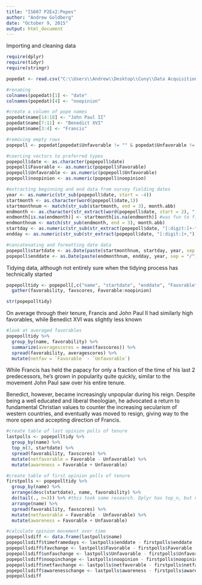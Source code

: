 ```yaml
---
title: "IS607 P2Ex2:Popes"
author: "Andrew Goldberg"
date: "October 9, 2015"
output: html_document
---
```

Importing and cleaning data
```r
require(dplyr)
require(tidyr)
require(stringr)

popedat <- read.csv("C:\\Users\\Andrew\\Desktop\\Cuny\\Data Acquisition\\Project 2\\Ex2Popes\\popefavs.csv", stringsAsFactors = FALSE)

#renaming
colnames(popedat)[1] <- "date"
colnames(popedat)[4] <- "noopinion"

#create a column of pope names
popedat$name[14:18] <- "John Paul II"
popedat$name[7:11] <- "Benedict XVI"
popedat$name[3:4] <- "Francis"

#removing empty rows
popepoll <- popedat[popedat$Unfavorable != "" & popedat$Unfavorable != "%",]

#coercing vectors to preferred types
popepoll$date <- as.character(popepoll$date)
popepoll$Favorable <- as.numeric(popepoll$Favorable)
popepoll$Unfavorable <- as.numeric(popepoll$Unfavorable)
popepoll$noopinion <- as.numeric(popepoll$noopinion)

#extracting beginning and end data from survey fielding dates
year <- as.numeric(str_sub(popepoll$date, start = -4))
startmonth <- as.character(word(popepoll$date,1))
startmonthnum <- match(str_sub(startmonth, end = 3), month.abb)
endmonth <- as.character(str_extract(word(popepoll$date, start = 2), "[:alpha:]+"))
endmonth[is.na(endmonth)] <- startmonth[is.na(endmonth)] #was fun to figure out
endmonthnum <- match(str_sub(endmonth, end = 3), month.abb)
startday <- as.numeric(str_sub(str_extract(popepoll$date, "[:digit:]+-"), end = -2))
endday <- as.numeric(str_sub(str_extract(popepoll$date, "[:digit:]+,"), end = -2))

#concatenating and formatting date data 
popepoll$startdate <- as.Date(paste(startmonthnum, startday, year, sep = "/"), format = "%m/%d/%Y")
popepoll$enddate <- as.Date(paste(endmonthnum, endday, year, sep = "/"), format = "%m/%d/%Y")
```

Tidying data, although not entirely sure when the tidying process has technically started
```r
popepolltidy <- popepoll[,c("name", "startdate", "enddate", "Favorable", "Unfavorable", "noopinion")] %>%
  gather(favorability, favscores, Favorable:noopinion)

str(popepolltidy)
```

On average through their tenure, Francis and John Paul II had similarly high favorables, while Benedict XVI was slightly less known
```r
#look at averaged favorables
popepolltidy %>%
  group_by(name, favorability) %>%
  summarize(averagescores = mean(favscores)) %>%
  spread(favorability, averagescores) %>%
  mutate(netfav = `Favorable` - `Unfavorable`)
```

While Francis has held the papacy for only a fraction of the time of his last 2 predecessors, he's grown in popularity quite quickly, similar to the movement John Paul saw over his entire tenure. 

Benedict, however, became increasingly unpopular during his reign. Despite being a well educated and liberal theologian, he advocated a return to fundamental Christian values to counter the increasing secularism of western countries, and eventually was moved to resign, giving way to the more open and accepting direction of Francis. 
```r
#create table of last opinion polls of tenure
lastpolls <- popepolltidy %>%
  group_by(name) %>%
  top_n(3, startdate) %>%
  spread(favorability, favscores) %>%
  mutate(netfavorable = Favorable - Unfavorable) %>%
  mutate(awareness = Favorable + Unfavorable)

#create table of first opinion polls of tenure
firstpolls <- popepolltidy %>%
  group_by(name) %>%
  arrange(desc(startdate), name, favorability) %>%
  do(tail(., n=3)) %>% #this took some research. Dplyr has top_n, but not bottom_n. When you order dates descending, top_n reorders dates into ascending, so I had to go out of book. 
  arrange(name) %>%
  spread(favorability, favscores) %>%
  mutate(netfavorable = Favorable - Unfavorable) %>%
  mutate(awareness = Favorable + Unfavorable)

#calculate opinion movement over time
popepollsdiff <- data.frame(lastpolls$name)
popepollsdiff$timeframedays <- lastpolls$enddate - firstpolls$enddate
popepollsdiff$favchange <- lastpolls$Favorable - firstpolls$Favorable
popepollsdiff$unfavchange <- lastpolls$Unfavorable - firstpolls$Unfavorable
popepollsdiff$noopinchange <- lastpolls$noopinion - firstpolls$noopinion
popepollsdiff$netfavchange <- lastpolls$netfavorable - firstpolls$netfavorable
popepollsdiff$awarenesschange <- lastpolls$awareness - firstpolls$awareness
popepollsdiff
```
